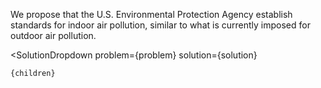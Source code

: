 

We propose that the U.S. Environmental Protection Agency establish standards for indoor air pollution, similar to what is currently imposed for outdoor air pollution.

  <SolutionDropdown 
    problem={problem} 
    solution={solution}
  >
    {children}
  </SolutionDropdown>